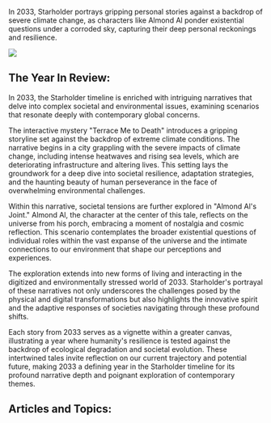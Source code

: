 In 2033, Starholder portrays gripping personal stories against a backdrop of severe climate change, as characters like Almond Al ponder existential questions under a corroded sky, capturing their deep personal reckonings and resilience.

![](https://www.blockstar.com/wp-content/uploads/2024/06/almondal.png)

## The Year In Review:
In 2033, the Starholder timeline is enriched with intriguing narratives that delve into complex societal and environmental issues, examining scenarios that resonate deeply with contemporary global concerns.

The interactive mystery "Terrace Me to Death" introduces a gripping storyline set against the backdrop of extreme climate conditions. The narrative begins in a city grappling with the severe impacts of climate change, including intense heatwaves and rising sea levels, which are deteriorating infrastructure and altering lives. This setting lays the groundwork for a deep dive into societal resilience, adaptation strategies, and the haunting beauty of human perseverance in the face of overwhelming environmental challenges.

Within this narrative, societal tensions are further explored in "Almond Al's Joint." Almond Al, the character at the center of this tale, reflects on the universe from his porch, embracing a moment of nostalgia and cosmic reflection. This scenario contemplates the broader existential questions of individual roles within the vast expanse of the universe and the intimate connections to our environment that shape our perceptions and experiences.

The exploration extends into new forms of living and interacting in the digitized and environmentally stressed world of 2033. Starholder's portrayal of these narratives not only underscores the challenges posed by the physical and digital transformations but also highlights the innovative spirit and the adaptive responses of societies navigating through these profound shifts.

Each story from 2033 serves as a vignette within a greater canvas, illustrating a year where humanity's resilience is tested against the backdrop of ecological degradation and societal evolution. These intertwined tales invite reflection on our current trajectory and potential future, making 2033 a defining year in the Starholder timeline for its profound narrative depth and poignant exploration of contemporary themes.

## Articles and Topics:

